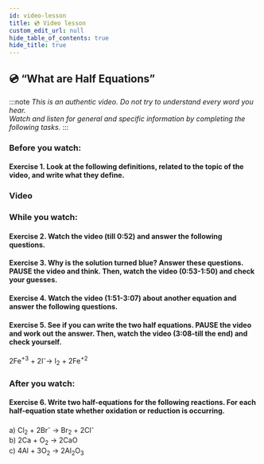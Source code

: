 ```yaml
---
id: video-lesson
title: 💿 Video lesson
custom_edit_url: null
hide_table_of_contents: true
hide_title: true
---
```




## 💿 “What are Half Equations”

:::note
_This is an authentic video. Do not try to understand every word you hear._  
_Watch and listen for general and specific information by completing the following tasks._
:::

### Before you watch:

#### Exercise 1. Look at the following definitions, related to the topic of the video, and write what they define.

<Frame src='https://learningapps.org/watch?v=ppsu9zsua21' height='295px' />

### Video

<Player url="https://www.youtube.com/watch?v=8xuNffjUrJU" />

### While you watch:

#### Exercise 2. Watch the video (till 0:52) and answer the following questions.

<Frame src='https://learningapps.org/watch?v=pr5zvfubc21' height='285px' />

#### Exercise 3. Why is the solution turned blue? Answer these questions. PAUSE the video and think. Then, watch the video (0:53-1:50) and check your guesses.

<Frame src='https://learningapps.org/watch?v=p6331vk8521' height='410px' />

#### Exercise  4.  Watch  the  video  (1:51-3:07)  about  another equation and answer the following questions.

<Frame src='https://learningapps.org/watch?v=php9uebqk21' height='360px' />

#### Exercise 5. See if you can write the two half equations. PAUSE the  video  and  work  out  the  answer.  Then,  watch  the  video  (3:08-till the end) and check yourself.

2Fe<sup>+3</sup> + 2I<sup>-</sup>→ I<sub>2</sub> + 2Fe<sup>+2</sup>

### After you watch:

#### Exercise  6.  Write  two  half-equations  for  the  following reactions. For each half-equation state whether oxidation or reduction is occurring.

a) Cl<sub>2</sub> + 2Br<sup>-</sup> → Br<sub>2</sub> + 2Cl<sup>-</sup>  
b) 2Ca + O<sub>2</sub> → 2CaO  
c) 4Al + 3O<sub>2</sub> → 2Al<sub>2</sub>O<sub>3</sub>
